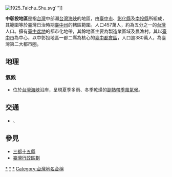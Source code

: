 {{Infobox
|bodyclass    = bordered
|abovestyle   = background-color:#09c; text-align:center;
|above        = '''中彰投'''的資料
|headerstyle  = background-color: skyblue
|header1      = 1直轄市2縣
|label2       = 國家
|data2        = {{ROC-TW}}
|label3       = 面積
|data3        = 7,395.7288平方公里
|label4       = 總人口
|data4        = 4,577,753人<br />（2020年8月）
|label5       = 人口密度
|data5        = 618.97人／平方公里<br />（2020年8月）
|header6      = 位置
|data7        =
}}
[[File:1925_Taichu_Shu.svg|thumb]]''']]

'''中彰投地區'''是指[[台灣|台灣]]中部瀕[[台灣海峽|台灣海峽]]的地區，由[[臺中市|臺中市]]、[[彰化縣|彰化縣]]及[[南投縣|南投縣]]所組成，其範圍等於臺灣日治時期[[臺中州|臺中州]]的轄區範圍。人口457萬人，約為五分之一的[[台灣|台灣]]人口。擁有[[臺中盆地|臺中盆地]]的都市化地帶，其餘地區主要為製造業區域及農漁村。其以[[臺中市|臺中市]]為中心，以中彰投地區一都二縣為核心的[[臺中都會區|臺中都會區]]，人口逾380萬人，為臺灣第二大都市圈。

== 地理 ==

=== 氣候 ===

*位於[[台灣海峽|台灣海峽]]沿岸，呈現夏季多雨、冬季乾燥的[[副熱帶季風氣候|副熱帶季風氣候]]。

== 交通 ==
* {{Jct|country=TWN|NH-ALL|1}}、{{Jct|country=TWN|NH-ALL|3}}

== 參見 == 
*[[三都十五縣|三都十五縣]]
*[[臺灣行政區劃|臺灣行政區劃]]

{{台灣小作品}}
{{中華民國自由地區地理區劃}}

[[Category:台中市地理|*]]
[[Category:彰化縣地理|*]]
[[Category:南投縣地理|*]]
[[Category:台灣地名合稱|Category:台灣地名合稱]]